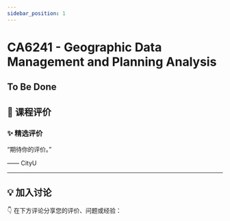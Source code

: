 ```yaml
---
sidebar_position: 1
---
```



# CA6241 - Geographic Data Management and Planning Analysis

## To Be Done

## **💬 课程评价**

### ✨ **精选评价**
<div className={commentStyles.commentBox}>
    <p className={commentStyles.commentText}>
        “期待你的评价。”
    </p>
    <p className={commentStyles.commentAuthor}>—— CityU</p>
</div>

---

## **💡 加入讨论**

👇 在下方评论分享您的评价、问题或经验：
<Utterances />
